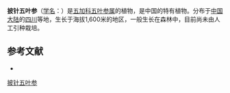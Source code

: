 {{Speciesbox
| name = 披针五叶参
| status = 
| status_system = 
| image = 
| genus = Pentapanax
| species = lanceolatus
| authority = Hoo
}}

'''披针五叶参'''（[[学名|学名]]：{{lang|la|''Pentapanax lanceolatus''}}）是[[五加科|五加科]][[五叶参属|五叶参属]]的植物，是中国的特有植物。分布于[[中国大陆|中国大陆]]的[[四川|四川]]等地，生长于海拔1,600米的地区，一般生长在森林中，目前尚未由人工引种栽培。

== 参考文献 ==
<div class="references-small">
* {{cite web| url =http://www.bioinfo.cn/db05/KmzwSpecies.php?action=view&id=1533| title =披针五叶参| work =《中国高等植物数据库全库》| publisher =中国科学院微生物研究所| author =昆明植物研究所| accessdate =2009-02-22| deadurl =yes| archiveurl =https://web.archive.org/web/20160305022646/http://www.bioinfo.cn/db05/KmzwSpecies.php?action=view&id=1533| archivedate =2016-03-05}}
</div>
{{Taxonbar|from=Q11076687}}

[[Category:五叶参属|披针五叶参]]


{{Apiales-stub}}